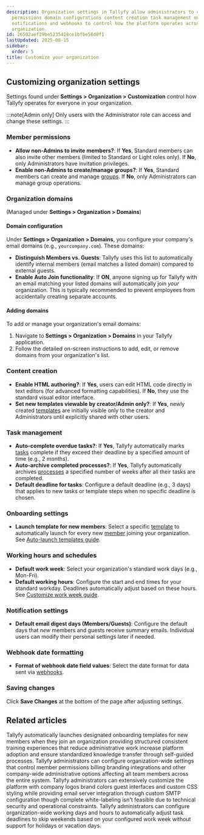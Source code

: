 ```yaml
---
description: Organization settings in Tallyfy allow administrators to customize member
  permissions domain configurations content creation task management onboarding schedules
  notifications and webhooks to control how the platform operates across the entire
  organization.
id: 26502aef29be5235418ce1bfbe56d0f1
lastUpdated: 2025-08-15
sidebar:
  order: 5
title: Customize your organization
---
```


## Customizing organization settings

Settings found under **Settings > Organization > Customization** control how Tallyfy operates for everyone in your organization.

:::note[Admin only]
Only users with the Administrator role can access and change these settings.
:::

### Member permissions

*   **Allow non-Admins to invite members?**: If **Yes**, Standard members can also invite other members (limited to Standard or Light roles only). If **No**, only Administrators have invitation privileges.
*   **Enable non-Admins to create/manage groups?**: If **Yes**, Standard members can create and manage [groups](/products/pro/documenting/groups/). If **No**, only Administrators can manage group operations.

### Organization domains
(Managed under **Settings > Organization > Domains**)

#### Domain configuration
Under **Settings > Organization > Domains**, you configure your company's email domains (e.g., `yourcompany.com`). These domains:

*   **Distinguish Members vs. Guests**: Tallyfy uses this list to automatically identify internal members (email matches a listed domain) compared to external guests.
*   **Enable Auto Join functionality**: If **ON**, anyone signing up for Tallyfy with an email matching your listed domains will automatically join *your* organization. This is typically recommended to prevent employees from accidentally creating separate accounts.

#### Adding domains
To add or manage your organization's email domains:
1. Navigate to **Settings > Organization > Domains** in your Tallyfy application.
2. Follow the detailed on-screen instructions to add, edit, or remove domains from your organization's list.

### Content creation

*   **Enable HTML authoring?**: If **Yes**, users can edit HTML code directly in text editors (for advanced formatting capabilities). If **No**, they use the standard visual editor interface.
*   **Set new templates viewable by creator/Admin only?**: If **Yes**, newly created [templates](/products/pro/documenting/templates/) are initially visible only to the creator and Administrators until explicitly shared with other users.

### Task management

*   **Auto-complete overdue tasks?**: If **Yes**, Tallyfy automatically marks [tasks](/products/pro/tracking-and-tasks/tasks/) complete if they exceed their deadline by a specified amount of time (e.g., 2 months).
*   **Auto-archive completed processes?**: If **Yes**, Tallyfy automatically archives [processes](/products/pro/tracking-and-tasks/processes/) a specified number of weeks after all their tasks are completed.
*   **Default deadline for tasks**: Configure a default deadline (e.g., 3 days) that applies to new tasks or template steps when no specific deadline is chosen.

### Onboarding settings

*   **Launch template for new members**: Select a specific [template](/products/pro/documenting/templates/) to automatically launch for every new [member](/products/pro/documenting/members/) joining your organization. See [Auto-launch templates guide](/products/pro/settings/org-settings/how-to-auto-launch-templates-for-new-members/).

### Working hours and schedules

*   **Default work week**: Select your organization's standard work days (e.g., Mon-Fri).
*   **Default working hours**: Configure the start and end times for your standard workday. Deadlines automatically adjust based on these hours.
    See [Customize work week guide](/products/pro/settings/org-settings/how-to-adjust-task-deadlines-to-work-week/).

### Notification settings

*   **Default email digest days (Members/Guests)**: Configure the default days that *new* members and guests receive summary emails. Individual users can modify their personal settings later if needed.

### Webhook date formatting

*   **Format of webhook date field values**: Select the date format for data sent via [webhooks](/products/pro/integrations/webhooks/).

### Saving changes

Click **Save Changes** at the bottom of the page after adjusting settings.


## Related articles
<CardGrid>
<LinkTitleCard header="<b>Org Settings > Auto-launch templates</b>" href="/products/pro/settings/org-settings/how-to-auto-launch-templates-for-new-members/" > Tallyfy automatically launches designated onboarding templates for new members when they join an organization providing structured consistent training experiences that reduce administrative work increase platform adoption and ensure standardized knowledge transfer through self-guided processes. </LinkTitleCard>
<LinkTitleCard header="<b>Settings > Organization settings</b>" href="/products/pro/settings/org-settings/" > Tallyfy administrators can configure organization-wide settings that control member permissions billing branding integrations and other company-wide administrative options affecting all team members across the entire system. </LinkTitleCard>
<LinkTitleCard header="<b>Org Settings > Organization branding</b>" href="/products/pro/settings/org-settings/how-can-i-personalize-my-tallyfy-branding-and-emails/" > Tallyfy administrators can extensively customize the platform with company logos brand colors guest interfaces and custom CSS styling while providing email server integration through custom SMTP configuration though complete white-labeling isn't feasible due to technical security and operational constraints. </LinkTitleCard>
<LinkTitleCard header="<b>Org Settings > Customize work week</b>" href="/products/pro/settings/org-settings/how-to-adjust-task-deadlines-to-work-week/" > Tallyfy administrators can configure organization-wide working days and hours to automatically adjust task deadlines to skip weekends based on your configured work week without support for holidays or vacation days. </LinkTitleCard>
</CardGrid>